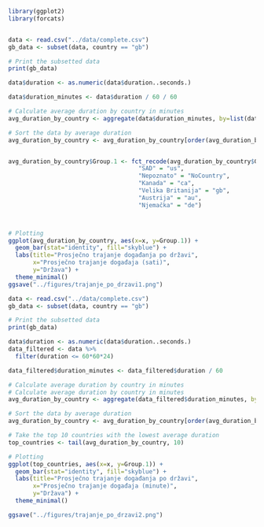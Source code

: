 ```r
library(ggplot2)
library(forcats)


data <- read.csv("../data/complete.csv")
gb_data <- subset(data, country == "gb")

# Print the subsetted data
print(gb_data)

data$duration <- as.numeric(data$duration..seconds.)

data$duration_minutes <- data$duration / 60 / 60

# Calculate average duration by country in minutes
avg_duration_by_country <- aggregate(data$duration_minutes, by=list(data$country), FUN=mean, na.rm=TRUE)

# Sort the data by average duration
avg_duration_by_country <- avg_duration_by_country[order(avg_duration_by_country$x),]


avg_duration_by_country$Group.1 <- fct_recode(avg_duration_by_country$Group.1,
                                     "SAD" = "us",
                                     "Nepoznato" = "NoCountry",
                                     "Kanada" = "ca",
                                     "Velika Britanija" = "gb",
                                     "Austrija" = "au",
                                     "Njemačka" = "de")



# Plotting
ggplot(avg_duration_by_country, aes(x=x, y=Group.1)) +
  geom_bar(stat="identity", fill="skyblue") +
  labs(title="Prosječno trajanje događanja po državi",
       x="Prosječno trajanje događaja (sati)",
       y="Država") +
  theme_minimal()
ggsave("../figures/trajanje_po_drzavi1.png")

```

```r
data <- read.csv("../data/complete.csv")
gb_data <- subset(data, country == "gb")

# Print the subsetted data
print(gb_data)

data$duration <- as.numeric(data$duration..seconds.)
data_filtered <- data %>%
  filter(duration <= 60*60*24)

data_filtered$duration_minutes <- data_filtered$duration / 60 

# Calculate average duration by country in minutes
# Calculate average duration by country in minutes
avg_duration_by_country <- aggregate(data_filtered$duration_minutes, by=list(data_filtered$country), FUN=mean, na.rm=TRUE)

# Sort the data by average duration
avg_duration_by_country <- avg_duration_by_country[order(avg_duration_by_country$x),]

# Take the top 10 countries with the lowest average duration
top_countries <- tail(avg_duration_by_country, 10)

# Plotting
ggplot(top_countries, aes(x=x, y=Group.1)) +
  geom_bar(stat="identity", fill="skyblue") +
  labs(title="Prosječno trajanje događanja po državi",
       x="Prosječno trajanje događaja (minute)",
       y="Država") +
  theme_minimal()

ggsave("../figures/trajanje_po_drzavi2.png")
```

